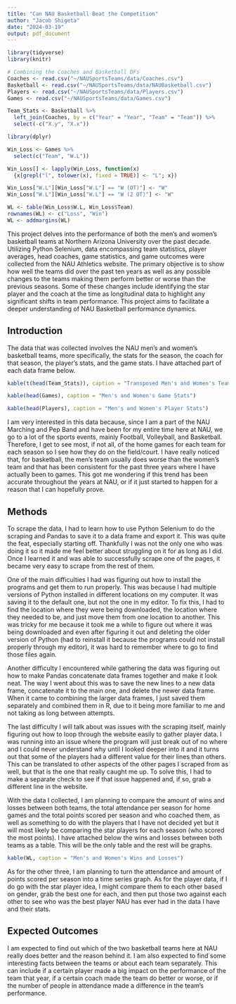 ```yaml
---
title: "Can NAU Basketball Beat the Competition"
author: "Jacob Shigeta"
date: "2024-03-19"
output: pdf_document
---
```

```r
library(tidyverse)
library(knitr)

# Combining the Coaches and Basketball DFs
Coaches <- read.csv("~/NAUSportsTeams/data/Coaches.csv")
Basketball <- read.csv("~/NAUSportsTeams/data/NAUBasketball.csv")
Players <- read.csv("~/NAUSportsTeams/data/Players.csv")
Games <- read.csv("~/NAUSportsTeams/data/Games.csv")

Team_Stats <- Basketball %>%
  left_join(Coaches, by = c("Year" = "Year", "Team" = "Team")) %>%
  select(-c("X.y", "X.x"))

```

```r
library(dplyr)

Win_Loss <- Games %>%
  select(c("Team", "W.L"))

Win_Loss[] <- lapply(Win_Loss, function(x)
  {x[grepl("l", tolower(x), fixed = TRUE)] <- "L"; x})

Win_Loss["W.L"][Win_Loss["W.L"] == "W (OT)"] <- "W"
Win_Loss["W.L"][Win_Loss["W.L"] == "W (2 OT)"] <- "W"

WL <- table(Win_Loss$W.L, Win_Loss$Team)
rownames(WL) <- c("Loss", "Win")
WL <- addmargins(WL)
```

\begin{center}
\large \textbf{Abstract}
\end{center}
	This project delves into the performance of both the men's and women's basketball teams at Northern Arizona University over the past decade. Utilizing Python Selenium, data encompassing team statistics, player averages, head coaches, game statistics, and game outcomes were collected from the NAU Athletics website. The primary objective is to show how well the teams did over the past ten years as well as any possible changes to the teams making them perform better or worse than the previous seasons. Some of these changes include identifying the star player and the coach at the time as longitudinal data to highlight any significant shifts in team performance. This project aims to facilitate a deeper understanding of NAU Basketball performance dynamics.
	
\pagebreak

## Introduction
  The data that was collected involves the NAU men's and women's basketball teams, more specifically, the stats for the season, the coach for that season, the player's stats, and the game stats. I have attached part of each data frame below.
\scriptsize
```r
kable(t(head(Team_Stats)), caption = "Transposed Men's and Women's Team Stats")
```

```r
kable(head(Games), caption = "Men's and Women's Game Stats")
```

```r
kable(head(Players), caption = "Men's and Women's Player Stats")
```

\normalsize
I am very interested in this data because, since I am a part of the NAU Marching and Pep Band and have been for my entire time here at NAU, we go to a lot of the sports events, mainly Football, Volleyball, and Basketball. Therefore, I get to see most, if not all, of the home games for each team for each season so I see how they do on the field/court. I have really noticed that, for basketball, the men's team usually does worse than the women's team and that has been consistent for the past three years where I have actually been to games. This got me wondering if this trend has been accurate throughout the years at NAU, or if it just started to happen for a reason that I can hopefully prove.

## Methods
  To scrape the data, I had to learn how to use Python Selenium to do the scraping and Pandas to save it to a data frame and export it. This was quite the feat, especially starting off. Thankfully I was not the only one who was doing it so it made me feel better about struggling on it for as long as I did. Once I learned it and was able to successfully scrape one of the pages, it became very easy to scrape from the rest of them.
  
  One of the main difficulties I had was figuring out how to install the programs and get them to run properly. This was because I had multiple versions of Python installed in different locations on my computer. It was saving it to the default one, but not the one in my editor. To fix this, I had to find the location where they were being downloaded, the location where they needed to be, and just move them from one location to another. This was tricky for me because it took me a while to figure out where it was being downloaded and even after figuring it out and deleting the older version of Python (had to reinstall it because the programs could not install properly through my editor), it was hard to remember where to go to find those files again.
  
  Another difficulty I encountered while gathering the data was figuring out how to make Pandas concatenate data frames together and make it look neat. The way I went about this was to save the new lines to a new data frame, concatenate it to the main one, and delete the newer data frame. When it came to combining the larger data frames, I just saved them separately and combined them in R, due to it being more familiar to me and not taking as long between attempts.
  
  The last difficulty I will talk about was issues with the scraping itself, mainly figuring out how to loop through the website easily to gather player data. I was running into an issue where the program will just break out of no where and I could never understand why until I looked deeper into it and it turns out that some of the players had a different value for their lines than others. This can be translated to other aspects of the other pages I scraped from as well, but that is the one that really caught me up. To solve this, I had to make a separate check to see if that issue happened and, if so, grab a different line in the website.
  
  With the data I collected, I am planning to compare the amount of wins and losses between both teams, the total attendance per season for home games and the total points scored per season and who coached them, as well as something to do with the players that I have not decided yet but it will most likely be comparing the star players for each season (who scored the most points). I have attached below the wins and losses between both teams as a table. This will be the only table and the rest will be graphs.
  
```r
kable(WL, caption = "Men's and Women's Wins and Losses")
```

  As for the other three, I am planning to turn the attendance and amount of points scored per season into a time series graph. As for the player data, if I do go with the star player idea, I might compare them to each other based on gender, grab the best one for each, and then put those two against each other to see who was the best player NAU has ever had in the data I have and their stats.

## Expected Outcomes
  I am expected to find out which of the two basketball teams here at NAU really does better and the reason behind it. I am also expected to find some interesting facts between the teams or about each team separately. This can include if a certain player made a big impact on the performance of the team that year, if a certain coach made the team do better or worse, or if the number of people in attendance made a difference in the team's performance.

